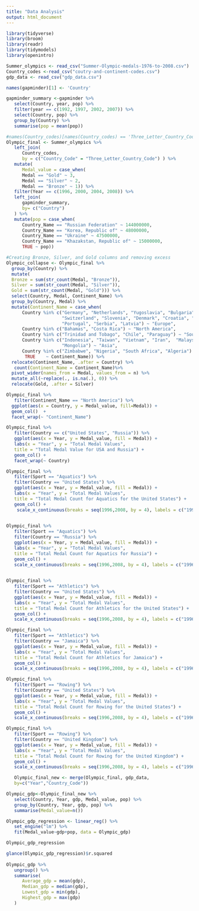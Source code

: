 ```yaml
---
title: "Data Analysis"
output: html_document
---
```



```r
library(tidyverse)
library(broom)
library(readr)
library(tidymodels)
library(openintro)
```


```r
Summer_olympics <- read_csv("Summer-Olympic-medals-1976-to-2008.csv")
Country_codes <-read_csv("coutry-and-continent-codes.csv")
gdp_data <- read_csv("gdp_data.csv")
```
```r
names(gapminder)[1] <- 'Country'

gapminder_summary <-gapminder %>%
   select(Country, year, pop) %>%
   filter(year == c(1992, 1997, 2002, 2007)) %>%
   select(Country, pop) %>%
   group_by(Country) %>%
   summarise(pop = mean(pop)) 
```

```r
#names(Country_codes)[names(Country_codes) == 'Three_Letter_Country_Code'] <- 'Country_code'
Olympic_final <- Summer_olympics %>%
   left_join(
      Country_codes, 
      by = c("Country_Code" = "Three_Letter_Country_Code") ) %>%
   mutate(
      Medal_value = case_when(
      Medal == "Gold" ~ 3,
      Medal == "Silver" ~ 2,
      Medal == "Bronze" ~ 1)) %>%
   filter(Year == c(1996, 2000, 2004, 2008)) %>%
   left_join(
      gapminder_summary,
      by= c("Country")
   ) %>%
   mutate(pop = case_when(
      Country_Name == "Russian Federation" ~ 144000000,
      Country_Name == "Korea, Republic of" ~ 48000000,
      Country_Name == "Ukraine" ~ 47500000,
      Country_Name == "Khazakstan, Republic of" ~ 15000000,
      TRUE ~ pop))
```


```r
#Creating Bronze, Silver, and Gold columns and removing excess
Olympic_collapse <- Olympic_final %>%
  group_by(Country) %>%
  mutate(
  Bronze = sum(str_count(Medal, "Bronze")),
  Silver = sum(str_count(Medal, "Silver")),
  Gold = sum(str_count(Medal, "Gold"))) %>%
  select(Country, Medal, Continent_Name) %>%
  group_by(Country, Medal) %>%
  mutate(Continent_Name = case_when(
      Country %in% c("Germany", "Netherlands", "Yugoslavia", "Bulgaria",
                     "Switzerland", "Slovenia", "Denmark", "Croatia", "Greece",
                     "Portugal", "Serbia", "Latvia") ~ "Europe",
      Country %in% c("Bahamas", "Costa Rica") ~ "North America",
      Country %in% c("Trinidad and Tobago", "Chile", "Paraguay") ~ "South America",
      Country %in% c("Indonesia", "Taiwan", "Vietnam", "Iran",  "Malaysia",
                     "Mongolia") ~ "Asia",
      Country %in% c("Zimbabwe", "Nigeria", "South Africa", "Algeria") ~ "Africa",  
       TRUE    ~ Continent_Name)) %>%
  relocate(Continent_Name, .after = Country) %>%
   count(Continent_Name = Continent_Name)%>%
  pivot_wider(names_from = Medal, values_from = n) %>%
  mutate_all(~replace(., is.na(.), 0)) %>%
  relocate(Gold, .after = Silver)
```

```r
Olympic_final %>%
   filter(Continent_Name == "North America") %>%
  ggplot(aes(x = Country, y = Medal_value, fill=Medal)) +
  geom_col()  +
  facet_wrap(~ "Continent_Name")
```

```r
Olympic_final %>%
   filter(Country == c("United States", "Russia")) %>%
   ggplot(aes(x = Year, y = Medal_value, fill = Medal)) + 
   labs(x = "Year", y = "Total Medal Values", 
   title = "Total Medal Value for USA and Russia") +
   geom_col() +
   facet_wrap(~ Country)
```

```r
Olympic_final %>%
   filter(Sport == "Aquatics") %>%
   filter(Country == "United States") %>%
   ggplot(aes(x = Year, y = Medal_value, fill = Medal)) + 
   labs(x = "Year", y = "Total Medal Values", 
   title = "Total Medal Count for Aquatics for the United States") +
   geom_col() +
    scale_x_continuous(breaks = seq(1996,2008, by = 4), labels = c("1996", "2000", "2004", "2008"))
   
```

```r
Olympic_final %>%
   filter(Sport == "Aquatics") %>%
   filter(Country == "Russia") %>%
   ggplot(aes(x = Year, y = Medal_value, fill = Medal)) + 
   labs(x = "Year", y = "Total Medal Values", 
   title = "Total Medal Count for Aquatics for Russia") +
   geom_col() +
   scale_x_continuous(breaks = seq(1996,2008, by = 4), labels = c("1996", "2000", "2004", "2008"))
  
```

```r
Olympic_final %>%
   filter(Sport == "Athletics") %>%
   filter(Country == "United States") %>%
   ggplot(aes(x = Year, y = Medal_value, fill = Medal)) + 
   labs(x = "Year", y = "Total Medal Values", 
   title = "Total Medal Count for Athletics for the United States") +
   geom_col() +
   scale_x_continuous(breaks = seq(1996,2008, by = 4), labels = c("1996", "2000", "2004", "2008"))

```

```r
Olympic_final %>%
   filter(Sport == "Athletics") %>%
   filter(Country == "Jamaica") %>%
   ggplot(aes(x = Year, y = Medal_value, fill = Medal)) + 
   labs(x = "Year", y = "Total Medal Values", 
   title = "Total Medal Count for Athletics for Jamaica") +
   geom_col() +
   scale_x_continuous(breaks = seq(1996,2008, by = 4), labels = c("1996", "2000", "2004", "2008"))
```

```r
Olympic_final %>%
   filter(Sport == "Rowing") %>%
   filter(Country == "United States") %>%
   ggplot(aes(x = Year, y = Medal_value, fill = Medal)) + 
   labs(x = "Year", y = "Total Medal Values", 
   title = "Total Medal Count for Rowing for the United States") +
   geom_col() +
   scale_x_continuous(breaks = seq(1996,2008, by = 4), labels = c("1996", "2000", "2004", "2008"))

```


```r
Olympic_final %>%
   filter(Sport == "Rowing") %>%
   filter(Country == "United Kingdom") %>%
   ggplot(aes(x = Year, y = Medal_value, fill = Medal)) + 
   labs(x = "Year", y = "Total Medal Values", 
   title = "Total Medal Count for Rowing for the United Kingdom") +
   geom_col() +
   scale_x_continuous(breaks = seq(1996,2008, by = 4), labels = c("1996", "2000", "2004", "2008"))
```

```r
   Olympic_final_new <- merge(Olympic_final, gdp_data,
   by=c("Year","Country_Code"))
```

```r
Olympic_gdp<-Olympic_final_new %>%
   select(Country, Year, gdp, Medal_value, pop) %>%
   group_by(Country, Year, gdp, pop) %>%
   summarise(Medal_value=n())
```
```r
Olympic_gdp_regression <- linear_reg() %>%
   set_engine("lm") %>%
   fit(Medal_value~gdp+pop, data = Olympic_gdp)

Olympic_gdp_regression

glance(Olympic_gdp_regression)$r.squared
 
Olympic_gdp %>%
   ungroup() %>%
   summarise(
      Average_gdp = mean(gdp),
      Median_gdp = median(gdp),
      Lowest_gdp = min(gdp),
      Highest_gdp = max(gdp)
   )
```

